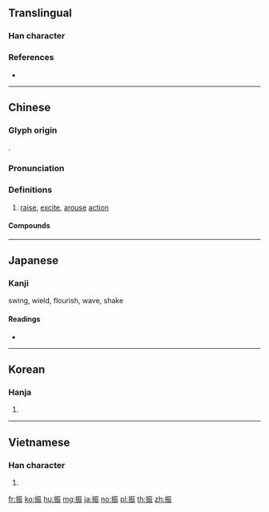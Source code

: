 {{character info/new}}
==Translingual==

===Han character===
{{Han char|rn=64|rad=手|as=07|sn=10|four=51032|canj=QMMV|ids=⿰扌辰}}

===References===
* {{Han ref|kx=0431.280|dkj=12093|dj=0780.340|hdz=31879.010|uh=632F|ud=25391|bh=AEB6|bd=44726}}

----

==Chinese==
{{zh-forms}}

===Glyph origin===
{{Han etym}}
{{Han compound|手|辰|ls=psc|c1=s|c2=p}}.

===Pronunciation===
{{zh-pron
|m=zhèn
|c=zan1,zan3
|h=pfs=
|md=
|mn=qz,tw,xm,zz:chín/qz,tw,xm,zz:tín
|mn_note=chín - literary; tín - vernacular
|w=
|mc=y
|oc=y
|cat=v
}}

===Definitions===
{{zh-hanzi}}

# [[raise]], [[excite]], [[arouse]] [[action]]

====Compounds====
{{zh-der|嚴振|共振|大振|彈冠振衣|偏振光|低迷不振|吸振器|一蹶不振|委靡不振|三振出局|三振|偏振|不振|威振天下|振領提綱|振起|振槁|振揚|振策|振翅高飛|摛翰振藻|振幅|振慴|振鷺充庭|振衰起敝|振玉|振翼|振纓|揚葩振藻|振興|振鷺|振民育德|振奮人心|振振有辭|搖山振岳|振鷺在庭|振臂高呼|振翮|振筆|振旅|振刷|振作|振貧濟乏|振奮|振臂一呼|振窮卹貧|振裘持領|振衣|振盪器|發聾振聵|振落|振警愚頑|振弱除暴|積弱不振|振鱗奮翼|振作有為|振威|振救|振振|振鐸|振拔|振窮恤寡|發蒙振落|發矇振聵|振聾發聵|振古|玉振金聲|玉振|提振|振動|振衣濯足|振筆直書|核磁共振|振盪|振衣提領|欲振乏力|援溺振渴|振臂|聲振林木|萎靡不振|響振|金聲玉振|頹靡不振|食慾不振|重振旗鼓|龍蹙虎振|重振雄風|重振}}

----

==Japanese==

===Kanji===
{{ja-kanji|grade=c|rs=手07}}

swing, wield, flourish, wave, shake

====Readings====
* {{ja-readings|goon=[[しん]] (shin)|kanon=[[しん]] (shin)|kun=[[ふる]] (furu), [[ふるう]] (furuu), [[ふり]] (furi)}}

----

==Korean==

===Hanja===
{{ko-hanja|hangeul=진|eumhun=|mr=chin|y=cin}}

# {{defn|lang=ko|sort=手07}}

----

==Vietnamese==

===Han character===
{{vi-hantu|[[chấn]], [[trung]]|rs=手07}}

# {{defn|lang=vi|sort=手07}}

[[fr:振]]
[[ko:振]]
[[hu:振]]
[[mg:振]]
[[ja:振]]
[[no:振]]
[[pl:振]]
[[th:振]]
[[zh:振]]